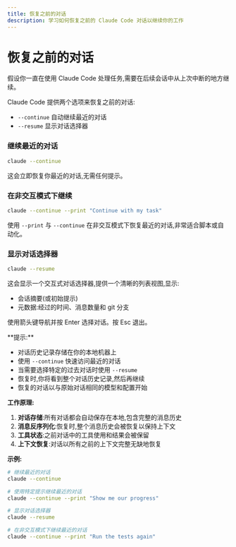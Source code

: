 ```yaml
---
title: 恢复之前的对话
description: 学习如何恢复之前的 Claude Code 对话以继续你的工作
---
```



# 恢复之前的对话

假设你一直在使用 Claude Code 处理任务,需要在后续会话中从上次中断的地方继续。

Claude Code 提供两个选项来恢复之前的对话:

* `--continue` 自动继续最近的对话
* `--resume` 显示对话选择器

<Steps>

### 继续最近的对话

```bash
claude --continue
```

这会立即恢复你最近的对话,无需任何提示。

### 在非交互模式下继续

```bash
claude --continue --print "Continue with my task"
```

使用 `--print` 与 `--continue` 在非交互模式下恢复最近的对话,非常适合脚本或自动化。

### 显示对话选择器

```bash
claude --resume
```

这会显示一个交互式对话选择器,提供一个清晰的列表视图,显示:

* 会话摘要(或初始提示)
* 元数据:经过的时间、消息数量和 git 分支

使用箭头键导航并按 Enter 选择对话。按 Esc 退出。

</Steps>

<Callout type="info">
**提示:**

* 对话历史记录存储在你的本地机器上
* 使用 `--continue` 快速访问最近的对话
* 当需要选择特定的过去对话时使用 `--resume`
* 恢复时,你将看到整个对话历史记录,然后再继续
* 恢复的对话以与原始对话相同的模型和配置开始

**工作原理:**

1. **对话存储**:所有对话都会自动保存在本地,包含完整的消息历史
2. **消息反序列化**:恢复时,整个消息历史会被恢复以保持上下文
3. **工具状态**:之前对话中的工具使用和结果会被保留
4. **上下文恢复**:对话以所有之前的上下文完整无缺地恢复

**示例:**

```bash
# 继续最近的对话
claude --continue

# 使用特定提示继续最近的对话
claude --continue --print "Show me our progress"

# 显示对话选择器
claude --resume

# 在非交互模式下继续最近的对话
claude --continue --print "Run the tests again"
```
</Callout>

